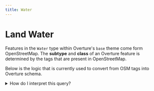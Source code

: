 ```yaml
---
title: Water
---
```


Land Water
====

Features in the `Water` type within Overture's `base` theme come form OpenStreetMap. The **subtype** and **class** of an Overture feature is determined by the tags that are present in OpenStreetMap.

Below is the logic that is currently used to convert from OSM tags into Overture schema.


<details>
    <summary>How do I interpret this query?</summary>

    Each `WHEN` line in the `CASE` statement is a condition that defines both the **subtype** and the **class** of a feature. For example:
    ```sql
    WHEN element_at(tags,'natural') IN ('desert') THEN ROW('desert', element_at(tags,'natural'))
    ```
    Here, `element_at(tags, 'natural')` is accessing the value of the `natural` tag in OSM. So, when `natural=desert` is present, then the statement returns `ROW(subtype, class)`, in this case, **subtype**=`desert` and **class**=`desert`.

    Since this particular statement is at the top of the list, it will take priority over other tags on the feature. If the same feature was also tagged as an airport gate, those tags would be ignored.
</details>






<QueryBuilder query={OSMtoOvertureWater}></QueryBuilder>

